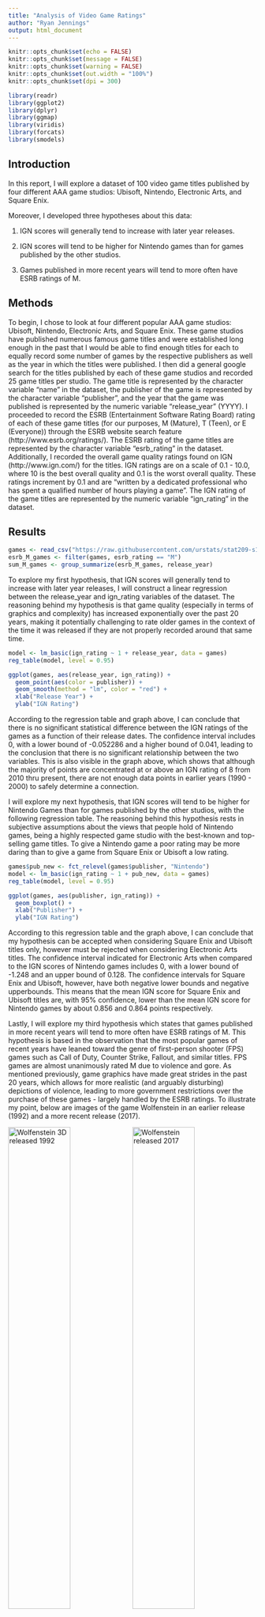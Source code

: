 ```yaml
---
title: "Analysis of Video Game Ratings"
author: "Ryan Jennings"
output: html_document
---
```


```r
knitr::opts_chunk$set(echo = FALSE)
knitr::opts_chunk$set(message = FALSE)
knitr::opts_chunk$set(warning = FALSE)
knitr::opts_chunk$set(out.width = "100%")
knitr::opts_chunk$set(dpi = 300)

library(readr)
library(ggplot2)
library(dplyr)
library(ggmap)
library(viridis)
library(forcats)
library(smodels)
```

## Introduction

In this report, I will explore a dataset of 100 video game titles published by four different AAA game studios: Ubisoft, Nintendo, Electronic Arts, and Square Enix. 

Moreover, I developed three hypotheses about this data:

1) IGN scores will generally tend to increase with later year releases.

2) IGN scores will tend to be higher for Nintendo games than for games published by the other studios.

3) Games published in more recent years will tend to more often have ESRB ratings of M.

## Methods

  To begin, I chose to look at four different popular AAA game studios: Ubisoft, Nintendo, Electronic Arts, and Square Enix. These game studios have published numerous famous game titles and were established long enough in the past that I would be able to find enough titles for each to equally record some number of games by the respective publishers as well as the year in which the titles were published. I then did a general google search for the titles published by each of these game studios and recorded 25 game titles per studio. The game title is represented by the character variable "name" in the dataset, the publisher of the game is represented by the character variable "publisher", and the year that the game was published is represented by the numeric variable "release_year" (YYYY). I proceeded to record the ESRB (Entertainment Software Rating Board) rating of each of these game titles (for our purposes, M (Mature), T (Teen), or E (Everyone)) through the ESRB website search feature (http://www.esrb.org/ratings/). The ESRB rating of the game titles are represented by the character variable "esrb_rating" in the dataset. Additionally, I recorded the overall game quality ratings found on IGN (http://www.ign.com/) for the titles. IGN ratings are on a scale of 0.1 - 10.0, where 10 is the best overall quality and 0.1 is the worst overall quality. These ratings increment by 0.1 and are "written by a dedicated professional who has spent a qualified number of hours playing a game". The IGN rating of the game titles are represented by the numeric variable "ign_rating" in the dataset.

## Results

```r
games <- read_csv("https://raw.githubusercontent.com/urstats/stat209-s18-RyanAJennings/master/project_c/game_data.csv")
esrb_M_games <- filter(games, esrb_rating == "M")
sum_M_games <- group_summarize(esrb_M_games, release_year)
```

To explore my first hypothesis, that IGN scores will generally tend to increase with later year releases, I will construct a linear regression between the release_year and ign_rating variables of the dataset. The reasoning behind my hypothesis is that game quality (especially in terms of graphics and complexity) has increased exponentially over the past 20 years, making it potentially challenging to rate older games in the context of the time it was released if they are not properly recorded around that same time.

```r
model <- lm_basic(ign_rating ~ 1 + release_year, data = games)
reg_table(model, level = 0.95)
```
```r
ggplot(games, aes(release_year, ign_rating)) + 
  geom_point(aes(color = publisher)) + 
  geom_smooth(method = "lm", color = "red") + 
  xlab("Release Year") + 
  ylab("IGN Rating") 
```


According to the regression table and graph above, I can conclude that there is no significant statistical difference between the IGN ratings of the games as a function of their release dates. The confidence interval includes 0, with a lower bound of -0.052286 and a higher bound of 0.041, leading to the conclusion that there is no significant relationship between the two variables. This is also visible in the graph above, which shows that although the majority of points are concentrated at or above an IGN rating of 8 from 2010 thru present, there are not enough data points in earlier years (1990 - 2000) to safely determine a connection.

I will explore my next hypothesis, that IGN scores will tend to be higher for Nintendo Games than for games published by the other studios, with the following regression table. The reasoning behind this hypothesis rests in subjective assumptions about the views that people hold of Nintendo games, being a highly respected game studio with the best-known and top-selling game titles. To give a Nintendo game a poor rating may be more daring than to give a game from Square Enix or Ubisoft a low rating.

```r
games$pub_new <- fct_relevel(games$publisher, "Nintendo")
model <- lm_basic(ign_rating ~ 1 + pub_new, data = games)
reg_table(model, level = 0.95)
```

```r
ggplot(games, aes(publisher, ign_rating)) + 
  geom_boxplot() + 
  xlab("Publisher") + 
  ylab("IGN Rating")
```

According to this regression table and the graph above, I can conclude that my hypothesis can be accepted when considering Square Enix and Ubisoft titles only, however must be rejected when considering Electronic Arts titles. The confidence interval indicated for Electronic Arts when compared to the IGN scores of Nintendo games includes 0, with a lower bound of -1.248 and an upper bound of 0.128. The confidence intervals for Square Enix and Ubisoft, however, have both negative lower bounds and negative upperbounds. This means that the mean IGN score for Square Enix and Ubisoft titles are, with 95% confidence, lower than the mean IGN score for Nintendo games by about 0.856 and 0.864 points respectively.

Lastly, I will explore my third hypothesis which states that games published in more recent years will tend to more often have ESRB ratings of M. This hypothesis is based in the observation that the most popular games of recent years have leaned toward the genre of first-person shooter (FPS) games such as Call of Duty, Counter Strike, Fallout, and similar titles. FPS games are almost unanimously rated M due to violence and gore. As mentioned previously, game graphics have made great strides in the past 20 years, which allows for more realistic (and arguably disturbing) depictions of violence, leading to more government restrictions over the purchase of these games - largely handled by the ESRB ratings. To illustrate my point, below are images of the game Wolfenstein in an earlier release (1992) and a more recent release (2017).


![Wolfenstein 3D released 1992](img1.jpg){ width=50% }![Wolfenstein released 2017](img2.jpg){ width=50% }


```r
model <- lm_basic(n ~ 1 + release_year, data = sum_M_games)
reg_table(model, level = 0.95)
```

```r
ggplot(sum_M_games, aes(release_year, n)) +
  ylab("Number of M-rated Games") + 
  xlab("Release Year") +
  geom_point(aes(color = n)) + 
  geom_smooth(method = "lm", color = "red") + 
  labs(color = "Number of M-rated Games") 
```

According to the above regression table and plot, it can be said with 95% confidence that the number of M-rated games increase by approximately 0.2497 per year. The confidence interval does not include 0 (with a lower bound of 0.06287 and an upper bound of 0.437), which means that the relationship between the number of M-rated games and the release years have a statistically significant relationship - as the years progress, a statistically significant increase in the number of M-rated games can be observed.

## Conclusions

My first hypothesis, that IGN scores will generally tend to increase with later year releases, was proven to be unsupported given this dataset. It was concluded that there is no significant statistical relationship between the IGN score and the release year of a game, evidenced by a confidence interval of (-0.052286, 0.041), which includes the value 0. This information was reaffirmed in the graph, which showed a regression line with a slope that is nearly 0 and no obvious trend in the plotted points. As noted earlier in the report, I would need a larger dataset, espeically containing more data points in early years (1990 - 2000), to further examine if this hypothesis is true. However, with the current dataset, there is no significant relationship between the IGN score and release year of a game.

My second hypothesis, that IGN scores will tend to be higher for Nintendo games than for games published by the other studios, was partially supported by the data analysis. The regression table showed that there was a statistically significant difference between the IGN scores of Nintendo games and Square Enix and Ubisoft. The confidence intervals for Square Enix and Ubisoft when compared to Nintendo, however, have both negative lower bounds and negative upper bounds, meaning that they do not include 0 and thus have statistically different IGN scores on average. When compared to Nintendo games, Square Enix games differ in IGN score by approximately -0.856 points, while Ubisoft games differ in IGN score by approximately -0.864. However, the regression table also showed that there is no statistically significant difference between the IGN scores of Nintendo games and Electronic Arts games. As previously stated, the confidence interval when comparing the IGN scores of Nintendo and Electronic Arts games includes 0, with a lower bound of -1.248 and an upper bound of 0.128. The corresponding box plot shows this information graphically, indicating that Nintendo has a higher median IGN score than all other publishers, a strong overlap in upper and lower quartiles with Electronic Arts, and slight overlaps in upper and lower quartiles with Square Enix and Ubisoft. Considering these intervals given by the regression table along with the box plot, it can be concluded that the hypothesis can be accepted when considering publishers Square Enix and Ubisoft, but rejected when considering Electronic Arts.

My third and final hypothesis states that games published in more recent years will tend to more often have ESRB ratings of M. The regression table showed that there was a statistically significant relationship between the frequency of M-rated games and their release years that matched with my initial hypothesis. As stated in the analysis, it can be observed with 95% confidence that the number of M-rated games increase by approximately 0.2497 per year. This is supported through the confidence interval that, with a lower bound of 0.06287 and an upper bound of 0.43, does not include 0. This conclusion is further supported by the graph, which includes a regression line with an obvious positive slope, showing the general increase over time. Though the hypothesis can be accepted, it is important to note that the dataset lacked data from earlier years (1990-2000), and had an excess of data in later/more recent years. This is mainly due to the fact that IGN scores are more frequently recorded for recent releases and exclude scores for games from earlier years. The conclusions made in this report are not fully reflective of the reality of game ratings and the relationships between them.

## References

http://www.esrb.org/ratings/ \\
http://www.ign.com/ \\
https://web.archive.org/web/20090420090706/http://games.ign.com/ratings.html \\
https://www.pcgamer.com/the-history-of-the-first-person-shooter/ \\
https://wolfenstein.bethesda.net/

